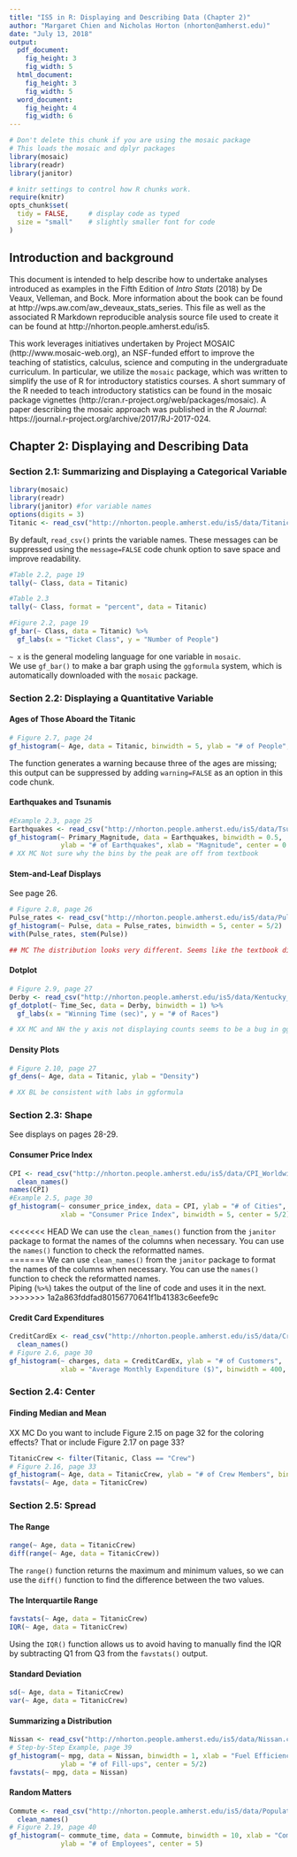 ```yaml
---
title: "IS5 in R: Displaying and Describing Data (Chapter 2)"
author: "Margaret Chien and Nicholas Horton (nhorton@amherst.edu)"
date: "July 13, 2018"
output: 
  pdf_document:
    fig_height: 3
    fig_width: 5
  html_document:
    fig_height: 3
    fig_width: 5
  word_document:
    fig_height: 4
    fig_width: 6
---
```



```r
# Don't delete this chunk if you are using the mosaic package
# This loads the mosaic and dplyr packages
library(mosaic)
library(readr)
library(janitor)
```

```r
# knitr settings to control how R chunks work.
require(knitr)
opts_chunk$set(
  tidy = FALSE,     # display code as typed
  size = "small"    # slightly smaller font for code
)
```

## Introduction and background 

This document is intended to help describe how to undertake analyses introduced 
as examples in the Fifth Edition of *Intro Stats* (2018) by De Veaux, Velleman, and Bock.
More information about the book can be found at http://wps.aw.com/aw_deveaux_stats_series.  This
file as well as the associated R Markdown reproducible analysis source file used to create it can be found at http://nhorton.people.amherst.edu/is5.

This work leverages initiatives undertaken by Project MOSAIC (http://www.mosaic-web.org), an NSF-funded effort to improve the teaching of statistics, calculus, science and computing in the undergraduate curriculum. In particular, we utilize the `mosaic` package, which was written to simplify the use of R for introductory statistics courses. A short summary of the R needed to teach introductory statistics can be found in the mosaic package vignettes (http://cran.r-project.org/web/packages/mosaic).  A paper describing the mosaic approach was published in the *R Journal*: https://journal.r-project.org/archive/2017/RJ-2017-024.

## Chapter 2: Displaying and Describing Data

### Section 2.1: Summarizing and Displaying a Categorical Variable

```r
library(mosaic)
library(readr)
library(janitor) #for variable names
options(digits = 3)
Titanic <- read_csv("http://nhorton.people.amherst.edu/is5/data/Titanic.csv")
```

By default, `read_csv()` prints the variable names. These messages can be suppressed using the `message=FALSE` code chunk option to save space and improve readability.  

```r
#Table 2.2, page 19
tally(~ Class, data = Titanic)

#Table 2.3
tally(~ Class, format = "percent", data = Titanic)

#Figure 2.2, page 19
gf_bar(~ Class, data = Titanic) %>%
  gf_labs(x = "Ticket Class", y = "Number of People")
```

`~ x` is the general modeling language for one variable in `mosaic`.  
We use `gf_bar()` to make a bar graph using the `ggformula` system, which is automatically downloaded with the `mosaic` package.  

### Section 2.2: Displaying a Quantitative Variable

#### Ages of Those Aboard the Titanic

```r
# Figure 2.7, page 24
gf_histogram(~ Age, data = Titanic, binwidth = 5, ylab = "# of People", center = 5/2)
```

The function generates a warning because three of the ages are missing; this output can be suppressed by adding `warning=FALSE` as an option in this code chunk.

#### Earthquakes and Tsunamis

```r
#Example 2.3, page 25
Earthquakes <- read_csv("http://nhorton.people.amherst.edu/is5/data/Tsunamis_2016.csv")
gf_histogram(~ Primary_Magnitude, data = Earthquakes, binwidth = 0.5, 
             ylab = "# of Earthquakes", xlab = "Magnitude", center = 0.25)
# XX MC Not sure why the bins by the peak are off from textbook
```

#### Stem-and-Leaf Displays

See page 26.

```r
# Figure 2.8, page 26
Pulse_rates <- read_csv("http://nhorton.people.amherst.edu/is5/data/Pulse_rates.csv")
gf_histogram(~ Pulse, data = Pulse_rates, binwidth = 5, center = 5/2)
with(Pulse_rates, stem(Pulse))

## MC The distribution looks very different. Seems like the textbook displayed the distributions of the pulse rates  of 24 women, while the `Pulse_rates` has 52 observations.  
```

#### Dotplot

```r
# Figure 2.9, page 27
Derby <- read_csv("http://nhorton.people.amherst.edu/is5/data/Kentucky_Derby_2016.csv")
gf_dotplot(~ Time_Sec, data = Derby, binwidth = 1) %>%
  gf_labs(x = "Winning Time (sec)", y = "# of Races")

# XX MC and NH the y axis not displaying counts seems to be a bug in ggformula that cannot be fixed 
```

#### Density Plots

```r
# Figure 2.10, page 27
gf_dens(~ Age, data = Titanic, ylab = "Density")

# XX BL be consistent with labs in ggformula
```

### Section 2.3: Shape

See displays on pages 28-29.

#### Consumer Price Index

```r
CPI <- read_csv("http://nhorton.people.amherst.edu/is5/data/CPI_Worldwide.csv") %>%
  clean_names()
names(CPI)
#Example 2.5, page 30
gf_histogram(~ consumer_price_index, data = CPI, ylab = "# of Cities", 
             xlab = "Consumer Price Index", binwidth = 5, center = 5/2)
```

<<<<<<< HEAD
We can use the `clean_names()` function from the `janitor` package to format the names of the columns when necessary. You can use the `names()` function to check the reformatted names.    
=======
We can use `clean_names()` from the `janitor` package to format the names of the columns when necessary. You can use the `names()` function to check the reformatted names.    
Piping (`%>%`) takes the output of the line of code and uses it in the next.  
>>>>>>> 1a2a863fddfad80156770641f1b41383c6eefe9c

#### Credit Card Expenditures

```r
CreditCardEx <- read_csv("http://nhorton.people.amherst.edu/is5/data/Credit_card_charges.csv") %>%
  clean_names()
# Figure 2.6, page 30
gf_histogram(~ charges, data = CreditCardEx, ylab = "# of Customers", 
             xlab = "Average Monthly Expenditure ($)", binwidth = 400, center = 200)
```

### Section 2.4: Center

#### Finding Median and Mean

XX MC Do you want to include Figure 2.15 on page 32 for the 
coloring effects? That or include Figure 2.17 on page 33? 

```r
TitanicCrew <- filter(Titanic, Class == "Crew")
# Figure 2.16, page 33
gf_histogram(~ Age, data = TitanicCrew, ylab = "# of Crew Members", binwidth = 5, center = 5/2)
favstats(~ Age, data = TitanicCrew)
```

### Section 2.5: Spread

#### The Range

```r
range(~ Age, data = TitanicCrew)
diff(range(~ Age, data = TitanicCrew))
```

The `range()` function returns the maximum and minimum values, so we can use the `diff()`
function to find the difference between the two values.

#### The Interquartile Range

```r
favstats(~ Age, data = TitanicCrew)
IQR(~ Age, data = TitanicCrew)
```

Using the `IQR()` function allows us to avoid having to manually find the 
IQR by subtracting Q1 from Q3 from the `favstats()` output.  

#### Standard Deviation  

```r
sd(~ Age, data = TitanicCrew)
var(~ Age, data = TitanicCrew)
```

#### Summarizing a Distribution

```r
Nissan <- read_csv("http://nhorton.people.amherst.edu/is5/data/Nissan.csv")
# Step-by-Step Example, page 39
gf_histogram(~ mpg, data = Nissan, binwidth = 1, xlab = "Fuel Efficiency (mpg)", 
             ylab = "# of Fill-ups", center = 5/2)
favstats(~ mpg, data = Nissan)
```

#### Random Matters

```r
Commute <- read_csv("http://nhorton.people.amherst.edu/is5/data/Population_Commute_Times.csv") %>%
  clean_names()
# Figure 2.19, page 40
gf_histogram(~ commute_time, data = Commute, binwidth = 10, xlab = "Commute Time (min)", 
             ylab = "# of Employees", center = 5)
```
